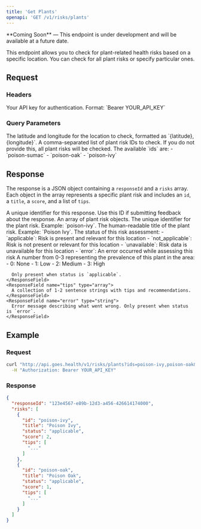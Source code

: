 ```yaml
---
title: 'Get Plants'
openapi: 'GET /v1/risks/plants'
---
```


<Note type="warning">
  **Coming Soon** — This endpoint is under development and will be available at a future date.
</Note>

This endpoint allows you to check for plant-related health risks based on a specific location. You can check for all plant risks or specify particular ones.

## Request

### Headers

<ParamField header="Authorization" type="string" required>
  Your API key for authentication. Format: `Bearer YOUR_API_KEY`
</ParamField>

### Query Parameters

<ParamField query="location" type="string" required>
  The latitude and longitude for the location to check, formatted as `{latitude},{longitude}`.
</ParamField>

<ParamField query="ids" type="string">
  A comma-separated list of plant risk IDs to check. If you do not provide this, all plant risks will be checked.
  The available `ids` are:
  - `poison-sumac`
  - `poison-oak`
  - `poison-ivy`
</ParamField>

## Response

The response is a JSON object containing a `responseId` and a `risks` array. Each object in the array represents a specific plant risk and includes an `id`, a `title`, a `score`, and a list of `tips`.

<ResponseField name="responseId" type="string">
  A unique identifier for this response. Use this ID if submitting feedback about the response.
</ResponseField>

<ResponseField name="risks" type="array">
  An array of plant risk objects.
  <Expandable title="child attributes">
    <ResponseField name="id" type="string">
      The unique identifier for the plant risk. Example: `poison-ivy`.
    </ResponseField>
    <ResponseField name="title" type="string">
      The human-readable title of the plant risk. Example: `Poison Ivy`.
    </ResponseField>
    <ResponseField name="status" type="enum">
      The status of this risk assessment:
      - `applicable`: Risk is present and relevant for this location
      - `not_applicable`: Risk is not present or relevant for this location  
      - `unavailable`: Risk data is unavailable for this location
      - `error`: An error occurred while assessing this risk
    </ResponseField>
    <ResponseField name="score" type="number">
      A number from 0-3 representing the prevalence of this plant in the area:
      - 0: None
      - 1: Low
      - 2: Medium
      - 3: High
      
      Only present when status is `applicable`.
    </ResponseField>
    <ResponseField name="tips" type="array">
      A collection of 1-2 sentence strings with tips and recommendations.
    </ResponseField>
    <ResponseField name="error" type="string">
      Error message describing what went wrong. Only present when status is `error`.
    </ResponseField>
  </Expandable>
</ResponseField>

## Example

### Request

```bash
curl "http://api.goes.health/v1/risks/plants?ids=poison-ivy,poison-oak&location=34.0522,-118.2437" \
  -H "Authorization: Bearer YOUR_API_KEY"
```

### Response

```json
{
  "responseId": "123e4567-e89b-12d3-a456-426614174000",
  "risks": [
    {
      "id": "poison-ivy",
      "title": "Poison Ivy",
      "status": "applicable",
      "score": 2,
      "tips": [
        "..."
      ]
    },
    {
      "id": "poison-oak",
      "title": "Poison Oak",
      "status": "applicable",
      "score": 1,
      "tips": [
        "..."
      ]
    }
  ]
}
``` 